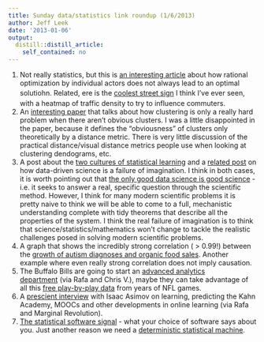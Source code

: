 ```yaml
---
title: Sunday data/statistics link roundup (1/6/2013)
author: Jeff Leek
date: '2013-01-06'
output:
  distill::distill_article:
    self_contained: no
---
```


  1. Not really statistics, but this is [an interesting article](http://www.science20.com/hammock_physicist/rational_suckers-99998) about how rational optimization by individual actors does not always lead to an optimal solutio<span style="line-height: 24px;">h</span>n. Related, ere is the [coolest street sign](http://www.businessinsider.com/16-ways-asian-cities-are-making-their-us-counterparts-look-like-the-third-world-2013-1#some-japanese-street-signs-have-heat-maps-to-relay-congestion-information-to-drivers-and-directly-influence-traffic-patterns-3) I think I've ever seen, with a heatmap of traffic density to try to influence commuters.
  2. An [interesting paper](http://arxiv.org/pdf/1205.4891v1.pdf) that talks about how clustering is only a really hard problem when there aren't obvious clusters. I was a little disappointed in the paper, because it defines the "obviousness" of clusters only theoretically by a distance metric. There is very little discussion of the practical distance/visual distance metrics people use when looking at clustering dendograms, etc.
  3. A post about the [two cultures of statistical learning](http://norvig.com/chomsky.html) and a [related post](http://www.r-bloggers.com/data-driven-science-is-a-failure-of-imagination/) on how data-driven science is a failure of imagination. I think in both cases, it is worth pointing out that [the only good data science is good science](http://simplystatistics.org/2012/12/31/what-makes-a-good-data-scientist/) - i.e. it seeks to answer a real, specific question through the scientific method. However, I think for many modern scientific problems it is pretty naive to think we will be able to come to a full, mechanistic understanding complete with tidy theorems that describe all the properties of the system. I think the real failure of imagination is to think that science/statistics/mathematics won't change to tackle the realistic challenges posed in solving modern scientific problems.
  4. A graph that shows the incredibly strong correlation ( > 0.99!) between the [growth of autism diagnoses and organic food sales](http://boingboing.net/2013/01/01/correlation-between-autism-dia.html). Another example where even really strong correlation does not imply causation.
  5. The Buffalo Bills are going to start an [advanced analytics department](http://www.nfl.com/news/story/0ap1000000121055/article/buffalo-bills-to-start-advanced-analytics-department) (via Rafa and Chris V.), maybe they can take advantage of all this [free play-by-play data](http://www.advancednflstats.com/2010/04/play-by-play-data.html) from years of NFL games.
  6. A [prescient interview](https://www.youtube.com/watch?v=CJAIERgWhZQ) with Isaac Asimov on learning, predicting the Kahn Academy, MOOCs and other developments in online learning (via Rafa and Marginal Revolution).
  7. [The statistical software signal](http://seanjtaylor.com/post/39573264781/the-statistics-software-signal) - what your choice of software says about you. Just another reason we need a [deterministic statistical machine](http://simplystatistics.org/2012/08/27/a-deterministic-statistical-machine/).

&nbsp;
